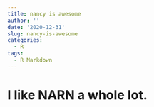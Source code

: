 ```yaml
---
title: nancy is awesome
author: ''
date: '2020-12-31'
slug: nancy-is-awesome
categories:
  - R
tags:
  - R Markdown
---
```


# I like NARN a whole lot.